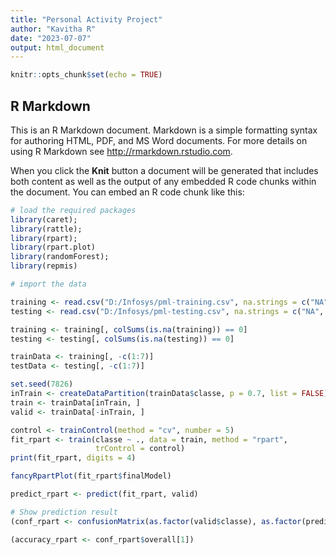---
title: "Personal Activity Project"
author: "Kavitha R"
date: "2023-07-07"
output: html_document
---

```{r setup, include=FALSE}
knitr::opts_chunk$set(echo = TRUE)
```

## R Markdown

This is an R Markdown document. Markdown is a simple formatting syntax for authoring HTML, PDF, and MS Word documents. For more details on using R Markdown see <http://rmarkdown.rstudio.com>.

When you click the **Knit** button a document will be generated that includes both content as well as the output of any embedded R code chunks within the document. You can embed an R code chunk like this:

```{r part1}
# load the required packages
library(caret); 
library(rattle); 
library(rpart); 
library(rpart.plot)
library(randomForest); 
library(repmis)
```

```{r part2}
# import the data 

training <- read.csv("D:/Infosys/pml-training.csv", na.strings = c("NA", ""))
testing <- read.csv("D:/Infosys/pml-testing.csv", na.strings = c("NA", ""))

training <- training[, colSums(is.na(training)) == 0]
testing <- testing[, colSums(is.na(testing)) == 0]

trainData <- training[, -c(1:7)]
testData <- testing[, -c(1:7)]
```
```{r part3}
set.seed(7826) 
inTrain <- createDataPartition(trainData$classe, p = 0.7, list = FALSE)
train <- trainData[inTrain, ]
valid <- trainData[-inTrain, ]

control <- trainControl(method = "cv", number = 5)
fit_rpart <- train(classe ~ ., data = train, method = "rpart", 
                   trControl = control)
print(fit_rpart, digits = 4)
```
```{r part4}
fancyRpartPlot(fit_rpart$finalModel)

predict_rpart <- predict(fit_rpart, valid)
```
```{r part5}
# Show prediction result
(conf_rpart <- confusionMatrix(as.factor(valid$classe), as.factor(predict_rpart)))

(accuracy_rpart <- conf_rpart$overall[1])

```


